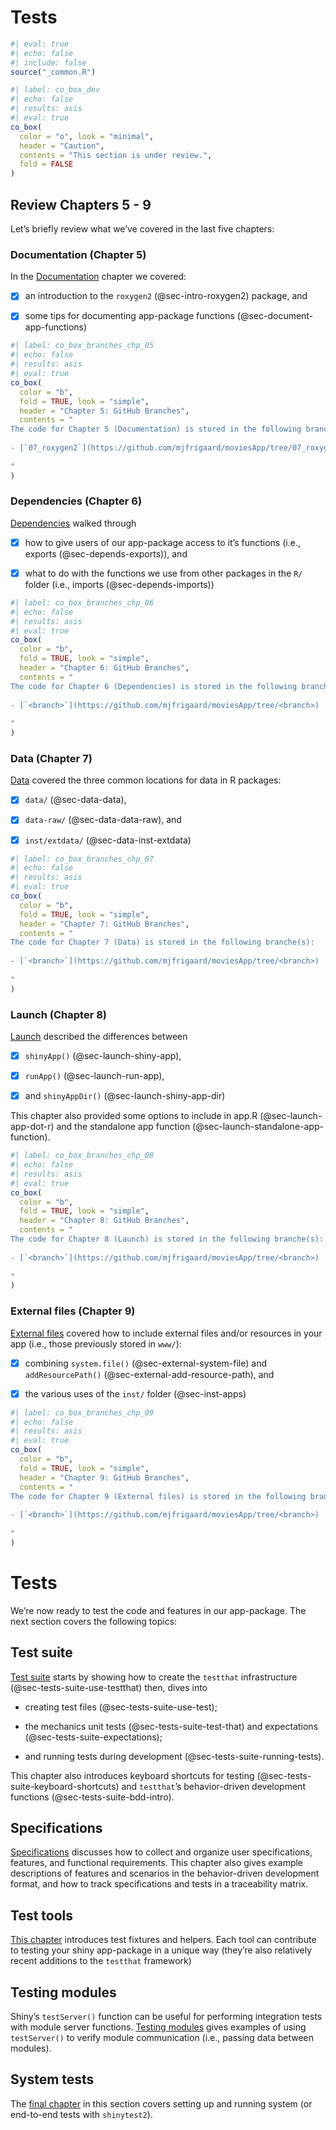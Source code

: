 # Tests {#sec-tests .unnumbered}

```r
#| eval: true 
#| echo: false 
#| include: false
source("_common.R")
```

```r
#| label: co_box_dev
#| echo: false
#| results: asis
#| eval: true
co_box(
  color = "o", look = "minimal",
  header = "Caution",
  contents = "This section is under review.",
  fold = FALSE
)
```

## Review Chapters 5 - 9

Let's briefly review what we've covered in the last five chapters:

### Documentation (Chapter 5)

In the [Documentation](document.qmd) chapter we covered: 

- [x] an introduction to the `roxygen2` (@sec-intro-roxygen2) package, and

- [x] some tips for documenting app-package functions (@sec-document-app-functions)

```r
#| label: co_box_branches_chp_05
#| echo: false
#| results: asis
#| eval: true
co_box(
  color = "b",
  fold = TRUE, look = "simple",
  header = "Chapter 5: GitHub Branches",
  contents = "
The code for Chapter 5 (Documentation) is stored in the following branche(s):
  
- [`07_roxygen2`](https://github.com/mjfrigaard/moviesApp/tree/07_roxygen2)
  
"
)
```

### Dependencies (Chapter 6)

[Dependencies](dependencies.qmd) walked through 

- [x] how to give users of our app-package access to it's functions (i.e., exports (@sec-depends-exports)), and

- [x] what to do with the functions we use from other packages in the `R/` folder (i.e., imports (@sec-depends-imports))

```r
#| label: co_box_branches_chp_06
#| echo: false
#| results: asis
#| eval: true
co_box(
  color = "b",
  fold = TRUE, look = "simple",
  header = "Chapter 6: GitHub Branches",
  contents = "
The code for Chapter 6 (Dependencies) is stored in the following branche(s):
  
- [`<branch>`](https://github.com/mjfrigaard/moviesApp/tree/<branch>)
  
"
)
```

### Data (Chapter 7)

[Data](data.qmd) covered the three common locations for data in R packages: 

- [x] `data/` (@sec-data-data), 

- [x] `data-raw/` (@sec-data-data-raw), and

- [x] `inst/extdata/` (@sec-data-inst-extdata)

```r
#| label: co_box_branches_chp_07
#| echo: false
#| results: asis
#| eval: true
co_box(
  color = "b",
  fold = TRUE, look = "simple",
  header = "Chapter 7: GitHub Branches",
  contents = "
The code for Chapter 7 (Data) is stored in the following branche(s):
  
- [`<branch>`](https://github.com/mjfrigaard/moviesApp/tree/<branch>)
  
"
)
```

### Launch (Chapter 8)

[Launch](launch.qmd) described the differences between

- [x] `shinyApp()` (@sec-launch-shiny-app),

- [x] `runApp()` (@sec-launch-run-app), 

- [x] and `shinyAppDir()` (@sec-launch-shiny-app-dir)

This chapter also provided some options to include in app.R (@sec-launch-app-dot-r) and the standalone app function (@sec-launch-standalone-app-function).

```r
#| label: co_box_branches_chp_08
#| echo: false
#| results: asis
#| eval: true
co_box(
  color = "b",
  fold = TRUE, look = "simple",
  header = "Chapter 8: GitHub Branches",
  contents = "
The code for Chapter 8 (Launch) is stored in the following branche(s):
  
- [`<branch>`](https://github.com/mjfrigaard/moviesApp/tree/<branch>)
  
"
)
```

### External files (Chapter 9)

[External files](external.qmd) covered how to include external files and/or resources in your app (i.e., those previously stored in `www/`): 

- [x] combining `system.file()` (@sec-external-system-file) and `addResourcePath()` (@sec-external-add-resource-path), and  

- [x] the various uses of the `inst/` folder (@sec-inst-apps)

```r
#| label: co_box_branches_chp_09
#| echo: false
#| results: asis
#| eval: true
co_box(
  color = "b",
  fold = TRUE, look = "simple",
  header = "Chapter 9: GitHub Branches",
  contents = "
The code for Chapter 9 (External files) is stored in the following branche(s):
  
- [`<branch>`](https://github.com/mjfrigaard/moviesApp/tree/<branch>)
  
"
)
```


# Tests

We're now ready to test the code and features in our app-package. The next section covers the following topics:

## Test suite 

[Test suite](test_suite.qmd) starts by showing how to create the `testthat` infrastructure (@sec-tests-suite-use-testthat) then, dives into

* creating test files (@sec-tests-suite-use-test);

* the mechanics unit tests (@sec-tests-suite-test-that) and expectations (@sec-tests-suite-expectations); 

* and running tests during development (@sec-tests-suite-running-tests). 

This chapter also introduces keyboard shortcuts for testing (@sec-tests-suite-keyboard-shortcuts) and `testthat`'s behavior-driven development functions (@sec-tests-suite-bdd-intro).

## Specifications

[Specifications](test_specs.qmd) discusses how to collect and organize user specifications, features, and functional requirements. This chapter also gives example descriptions of features and scenarios in the behavior-driven development format, and how to track specifications and tests in a traceability matrix. 

## Test tools 

[This chapter](test_tools.qmd) introduces test fixtures and helpers. Each tool can contribute to testing your shiny app-package in a unique way (they're also relatively recent additions to the `testthat` framework) 

## Testing modules 

Shiny's `testServer()` function can be useful for performing integration tests with module server functions. [Testing modules](test_modules.qmd) gives examples of using `testServer()` to verify module communication (i.e., passing data between modules). 

## System tests 

The [final chapter](test_system.qmd) in this section covers setting up and running system (or end-to-end tests with `shinytest2`).
